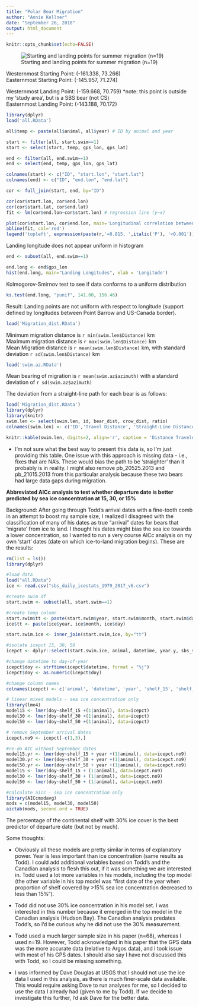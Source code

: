 ```yaml
---
title: "Polar Bear Migration"
author: "Annie Kellner"
date: "September 26, 2018"
output: html_document
---
```

```r
knitr::opts_chunk$set(echo=FALSE)
```

![Starting and landing points for summer migration (n=19)](map_migration.png)

Westernmost Starting Point: (-161.338, 73.266) <br>
Easternmost Starting Point: (-145.957, 71.274) <br>

Westernmost Landing Point: (-159.668, 70.759) *note: this point is outside my 'study area', but is a SBS bear (not CS) <br>
Easternmost Landing Point: (-143.188, 70.172) <br>
 

```r
library(dplyr)
load('all.RData')

all$temp <- paste(all$animal, all$year) # ID by animal and year

start <- filter(all, start.swim==1)
start <- select(start, temp, gps_lon, gps_lat)

end <- filter(all, end.swim==1)
end <- select(end, temp, gps_lon, gps_lat)

colnames(start) <- c("ID", "start.lon", "start.lat")
colnames(end) <- c("ID", "end.lon", "end.lat")

cor <- full_join(start, end, by="ID")

cor(cor$start.lon, cor$end.lon)
cor(cor$start.lat, cor$end.lat)
fit <- lm(cor$end.lon~cor$start.lon) # regression line (y~x)

plot(cor$start.lon, cor$end.lon, main='Longitudinal correlation between starting and landing', xlab = 'Starting Longitude', ylab = 'Landing Longitude', pch=19)
abline(fit, col='red')
legend('topleft', expression(paste(r,'=0.815, ',italic('P'), '<0.001')))
```

Landing longitude does not appear uniform in histogram

```r
end <- subset(all, end.swim==1)

end.long <- end$gps_lon
hist(end.long, main="Landing Longitudes", xlab = 'Longitude')
```

Kolmogorov-Smirnov test to see if data conforms to a uniform distribution

```r
ks.test(end.long, "punif", 141.00, 156.46)
```

Result: Landing points are not uniform with respect to longitude (support defined by longitudes between Point Barrow and US-Canada border).

```r
load('Migration_dist.RData')
```

Minimum migration distance is `r min(swim.len$Distance)` km <br>
Maximum migration distance is `r max(swim.len$Distance)` km <br>
Mean Migration distance is `r mean(swim.len$Distance)` km, with standard deviation `r sd(swim.len$Distance)` km <br>

```r
load('swim.az.RData')
```

Mean bearing of migration is `r mean(swim.az$azimuth)` with a standard deviation of `r sd(swim.az$azimuth)`

The deviation from a straight-line path for each bear is as follows:

```r
load('Migration_dist.RData')
library(dplyr)
library(knitr)
swim.len <- select(swim.len, id, bear_dist, crow_dist, ratio)
colnames(swim.len) <- c('ID','Travel Distance', 'Straight-Line Distance', 'Ratio')

knitr::kable(swim.len, digits=2, align='r', caption = 'Distance Traveled vs. Straight-Line Distance')
```

* I'm not sure what the best way to present this data is, so I'm just providing this table. One issue with this approach is missing data - i.e., fixes that are NA's. These would bias the path to be 'straighter' than it probably is in reality. I might also remove pb_20525.2013 and pb_21015.2013 from this particular analysis because these two bears had large data gaps during migration. 

**Abbreviated AICc analysis to test whether departure date is better predicted by sea ice concentration at 15, 30, or 15%**

Background: After going through Todd's arrival dates with a fine-tooth comb in an attempt to boost my sample size, I realized I disagreed with the classification of many of his dates as true "arrival" dates for bears that 'migrate' from ice to land. I thought his dates might bias the sea ice towards a lower concentration, so I wanted to run a very course AICc analysis on my own 'start' dates (date on which ice-to-land migration begins). These are the results:

```r
rm(list = ls())
library(dplyr)

#load data
load("all.RData")
ice <- read.csv("sbs_daily_icestats_1979_2017_v6.csv")

#create swim df
start.swim <- subset(all, start.swim==1)

#create temp column
start.swim$tt <- paste(start.swim$year, start.swim$month, start.swim$day)
ice$tt <- paste(ice$year, ice$month, ice$day)

start.swim.ice <- inner_join(start.swim,ice, by="tt")

#isolate icepct 15, 30, 50
icepct <- dplyr::select(start.swim.ice, animal, datetime, year.y, sbs_shelf_icepct_15, sbs_shelf_icepct_30, sbs_shelf_icepct_50)

#change datetime to day-of-year
icepct$doy <- strftime(icepct$datetime, format = "%j")
icepct$doy <- as.numeric(icepct$doy)

#change column names
colnames(icepct) <- c('animal', 'datetime', 'year', 'shelf_15', 'shelf_30', 'shelf_50', 'doy')

# linear mixed models - sea ice concentration only 
library(lme4)
model15 <- lmer(doy~shelf_15 +(1|animal), data=icepct)
model30 <- lmer(doy~shelf_30 +(1|animal), data=icepct)
model50 <- lmer(doy~shelf_50 +(1|animal), data=icepct)

# remove September arrival dates
icepct.no9 <- icepct[-c(1,3),]

#re-do AIC without September dates
model15.yr <- lmer(doy~shelf_15 + year +(1|animal), data=icepct.no9)
model30.yr <- lmer(doy~shelf_30 + year +(1|animal), data=icepct.no9)
model50.yr <- lmer(doy~shelf_50 + year +(1|animal), data=icepct.no9)
model15 <- lmer(doy~shelf_15 + (1|animal), data=icepct.no9)
model30 <- lmer(doy~shelf_30 + (1|animal), data=icepct.no9)
model50 <- lmer(doy~shelf_50 + (1|animal), data=icepct.no9)

#calculate aicc - sea ice concentration only 
library(AICcmodavg)
mods = c(model15, model30, model50)
aictab(mods, second.ord = TRUE)
```
The percentage of the continental shelf with 30% ice cover is the best predictor of departure date (but not by much).  
 
 Some thoughts: 

- Obviously all these models are pretty similar in terms of explanatory power. Year is less important than ice concentration (same results as Todd). I could add additional variables based on Todd's and the Canadian analysis to flesh this out, if it was something we are interested in. Todd used a lot more variables in his models, including the top model (the other variable in his top model was "first date of the year when proportion of shelf covered by >15% sea ice concentration decreased to less than 15%"). 

- Todd did not use 30% ice concentration in his model set. I was interested in this number because it emerged in the top model in the Canadian analysis (Hudson Bay). The Canadian analysis predates Todd's, so I'd be curious why he did not use the 30% measurement.

- Todd used a much larger sample size in his paper (n=68), whereas I used n=19. However, Todd acknowledged in his paper that the GPS data was the more accurate data (relative to Argos data), and I took issue with most of his GPS dates. I should also say I have not discussed this with Todd, so I could be missing something. 

- I was informed by Dave Douglas at USGS that I should not use the ice data I used in this analysis, as there is much finer-scale data available. This would require asking Dave to run analyses for me, so I decided to use the data I already had (given to me by Todd). If we decide to investigate this further, I'd ask Dave for the better data. 

